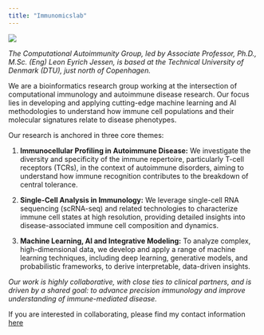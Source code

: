 ```yaml
---
title: "Immunomicslab"
---
```


![](images/leon_eyrich_jessen.png)

_The Computational Autoimmunity Group, led by Associate Professor, Ph.D., M.Sc. (Eng) Leon Eyrich Jessen, is based at the Technical University of Denmark (DTU), just north of Copenhagen._

We are a bioinformatics research group working at the intersection of computational immunology and autoimmune disease research. Our focus lies in developing and applying cutting-edge machine learning and AI methodologies to understand how immune cell populations and their molecular signatures relate to disease phenotypes.

Our research is anchored in three core themes:

1. **Immunocellular Profiling in Autoimmune Disease:**
We investigate the diversity and specificity of the immune repertoire, particularly T-cell receptors (TCRs), in the context of autoimmune disorders, aiming to understand how immune recognition contributes to the breakdown of central tolerance.

2. **Single-Cell Analysis in Immunology:**
We leverage single-cell RNA sequencing (scRNA-seq) and related technologies to characterize immune cell states at high resolution, providing detailed insights into disease-associated immune cell composition and dynamics.

3. **Machine Learning, AI and Integrative Modeling:**
To analyze complex, high-dimensional data, we develop and apply a range of machine learning techniques, including deep learning, generative models, and probabilistic frameworks, to derive interpretable, data-driven insights.

_Our work is highly collaborative, with close ties to clinical partners, and is driven by a shared goal: to advance precision immunology and improve understanding of immune-mediated disease._

If you are interested in collaborating, please find my contact information [here](https://www.dtu.dk/english/person/leon-eyrich-jessen?id=22554&entity=profile)
